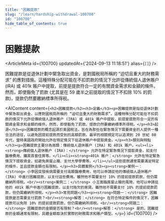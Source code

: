 ```yaml
---
title: "困難提款"
slug: "/learn/hardship-withdrawal-100700"
id: "100700"
hide_table_of_contents: true
---
```



# 困難提款

<ArticleMeta id={100700} updatedAt={'2024-09-13 11:18:51'} alias={`[]`} />
<div className='border-solid border-b border-t-0 my-4 border-[var(--ifm-color-gray-300)]' />

困難提款是從退休計劃中緊急取出資金，是對國税局所稱的 “迫切且重大的財務需求” 的應對措施。這種特殊分配可能在不扣罰款的情況下允許從傳統個人退休賬户 (IRA) 或 401k 賬户中提取，前提是提款符合一定的有關資金需求和金額的條件。然而，即使豁免了罰款 (尤其是在 59 歲半之前提取的情況下不扣除 10% 的罰款)，提款仍然要繳納標準所得税。

<AIContent content={`<h2>困難提款</h2><h3>定義</h3><p>困難提款是指從退休計劃中緊急取出資金，以應對國税局所稱的 “迫切且重大的財務需求”。這種特殊分配可能在不扣罰款的情況下允許從傳統個人退休賬户 (IRA) 或 401k 賬户中提取，前提是提款符合一定的有關資金需求和金額的條件。然而，即使豁免了罰款，提款仍然要繳納標準所得税。</p><h3>起源</h3><p>困難提款的概念起源於美國税法，旨在為那些在緊急情況下需要資金的人提供一種合法的途徑，以避免因提前提款而受到的高額罰款。最早的相關規定可以追溯到 20 世紀 80 年代，當時美國政府開始允許在特定情況下從退休賬户中提取資金。</p><h3>類別與特點</h3><p>困難提款主要分為兩類：傳統個人退休賬户 (IRA) 和 401k 賬户。<ul><li><strong>傳統個人退休賬户 (IRA)：</strong> 允許在特定緊急情況下提取資金，如支付醫療費用、購買首套住房等。</li><li><strong>401k 賬户：</strong> 允許在特定緊急情況下提取資金，如避免房屋止贖、支付大學學費等。</li></ul>這些提款通常需要滿足特定的條件，並且提款金額也有限制。</p><h3>具體案例</h3><p><strong>案例一：</strong> 小李因突發疾病需要支付高額醫療費用，他可以申請從他的傳統個人退休賬户 (IRA) 中進行困難提款，以支付這些費用。雖然他不需要支付 10% 的提前提款罰款，但仍需繳納所得税。<br/><strong>案例二：</strong> 小王面臨房屋止贖的風險，他可以申請從他的 401k 賬户中進行困難提款，以支付拖欠的房貸。雖然他不需要支付 10% 的提前提款罰款，但仍需繳納所得税。</p><h3>常見問題</h3><p><strong>問題一：</strong> 困難提款是否需要支付罰款？<br/><strong>解答：</strong> 在符合特定條件的情況下，困難提款可以免除 10% 的提前提款罰款，但仍需繳納所得税。<br/><strong>問題二：</strong> 困難提款的金額是否有限制？<br/><strong>解答：</strong> 是的，困難提款的金額通常有限制，具體金額取決於實際的財務需求和賬户類型。</p>`} id={100700} />
